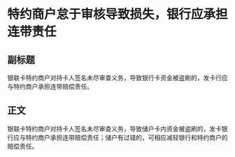 # 特约商户怠于审核导致损失，银行应承担连带责任
## 副标题
银联卡特约商户对持卡人签名未尽审查义务，导致银行卡资金被盗刷的，发卡行应与特约商户承担连带赔偿责任。
## 正文
银联卡特约商户对持卡人签名未尽审查义务，导致储户卡内资金被盗刷的，发卡银行应与特约商户承担连带赔偿责任；储户有过错的，可相应减轻银行和特约商户的赔偿责任。